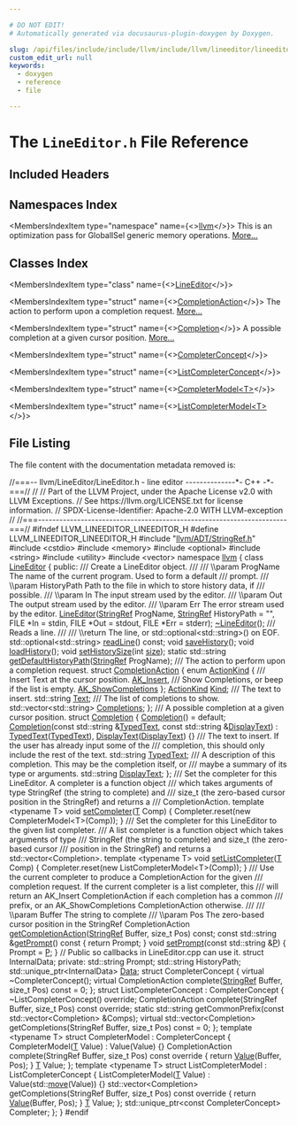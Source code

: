 ```yaml
---

# DO NOT EDIT!
# Automatically generated via docusaurus-plugin-doxygen by Doxygen.

slug: /api/files/include/include/llvm/include/llvm/lineeditor/lineeditor-h
custom_edit_url: null
keywords:
  - doxygen
  - reference
  - file

---
```





# The `LineEditor.h` File Reference

<DoxygenPage pluginConfig={pluginConfig}>



## Included Headers

<IncludesList>
<IncludesListItem
  filePath="llvm/ADT/StringRef.h"
  permalink="/docs/api/files/include/include/llvm/include/llvm/adt/stringref-h"
  isLocal="true" />
<IncludesListItem
  filePath="cstdio"
  permalink=""
  isLocal="false" />
<IncludesListItem
  filePath="memory"
  permalink=""
  isLocal="false" />
<IncludesListItem
  filePath="optional"
  permalink=""
  isLocal="false" />
<IncludesListItem
  filePath="string"
  permalink=""
  isLocal="false" />
<IncludesListItem
  filePath="utility"
  permalink=""
  isLocal="false" />
<IncludesListItem
  filePath="vector"
  permalink=""
  isLocal="false" />
</IncludesList>

## Namespaces Index

<MembersIndex>

<MembersIndexItem
  type="namespace"
  name={<><a href="/docs/api/namespaces/llvm">llvm</a></>}>
This is an optimization pass for GlobalISel generic memory operations. <a href="/docs/api/namespaces/llvm/#details">More...</a>
</MembersIndexItem>

</MembersIndex>

## Classes Index

<MembersIndex>

<MembersIndexItem
  type="class"
  name={<><a href="/docs/api/classes/llvm/lineeditor">LineEditor</a></>}>
</MembersIndexItem>

<MembersIndexItem
  type="struct"
  name={<><a href="/docs/api/structs/llvm/lineeditor/completionaction">CompletionAction</a></>}>
The action to perform upon a completion request. <a href="/docs/api/structs/llvm/lineeditor/completionaction/#details">More...</a>
</MembersIndexItem>

<MembersIndexItem
  type="struct"
  name={<><a href="/docs/api/structs/llvm/lineeditor/completion">Completion</a></>}>
A possible completion at a given cursor position. <a href="/docs/api/structs/llvm/lineeditor/completion/#details">More...</a>
</MembersIndexItem>

<MembersIndexItem
  type="struct"
  name={<><a href="/docs/api/structs/llvm/lineeditor/completerconcept">CompleterConcept</a></>}>
</MembersIndexItem>

<MembersIndexItem
  type="struct"
  name={<><a href="/docs/api/structs/llvm/lineeditor/listcompleterconcept">ListCompleterConcept</a></>}>
</MembersIndexItem>

<MembersIndexItem
  type="struct"
  name={<><a href="/docs/api/structs/llvm/lineeditor/completermodel">CompleterModel&lt;T&gt;</a></>}>
</MembersIndexItem>

<MembersIndexItem
  type="struct"
  name={<><a href="/docs/api/structs/llvm/lineeditor/listcompletermodel">ListCompleterModel&lt;T&gt;</a></>}>
</MembersIndexItem>

</MembersIndex>


## File Listing

The file content with the documentation metadata removed is:

<ProgramListing>

<Link id="l00001" /><CodeLine lineNumber="1"><Highlight kind="comment">//===-- llvm/LineEditor/LineEditor.h - line editor --------------&#42;- C++ -&#42;-===//</Highlight><Highlight kind="normal"></Highlight></CodeLine>
<Link id="l00002" /><CodeLine lineNumber="2"><Highlight kind="normal"></Highlight><Highlight kind="comment">//</Highlight><Highlight kind="normal"></Highlight></CodeLine>
<Link id="l00003" /><CodeLine lineNumber="3"><Highlight kind="normal"></Highlight><Highlight kind="comment">// Part of the LLVM Project, under the Apache License v2.0 with LLVM Exceptions.</Highlight><Highlight kind="normal"></Highlight></CodeLine>
<Link id="l00004" /><CodeLine lineNumber="4"><Highlight kind="normal"></Highlight><Highlight kind="comment">// See https://llvm.org/LICENSE.txt for license information.</Highlight><Highlight kind="normal"></Highlight></CodeLine>
<Link id="l00005" /><CodeLine lineNumber="5"><Highlight kind="normal"></Highlight><Highlight kind="comment">// SPDX-License-Identifier: Apache-2.0 WITH LLVM-exception</Highlight><Highlight kind="normal"></Highlight></CodeLine>
<Link id="l00006" /><CodeLine lineNumber="6"><Highlight kind="normal"></Highlight><Highlight kind="comment">//</Highlight><Highlight kind="normal"></Highlight></CodeLine>
<Link id="l00007" /><CodeLine lineNumber="7"><Highlight kind="normal"></Highlight><Highlight kind="comment">//===----------------------------------------------------------------------===//</Highlight><Highlight kind="normal"></Highlight></CodeLine>
<Link id="l00008" /><CodeLine lineNumber="8"><Highlight kind="normal"></Highlight></CodeLine>
<Link id="l00009" /><CodeLine lineNumber="9"><Highlight kind="normal"></Highlight><Highlight kind="preprocessor">#ifndef LLVM&#95;LINEEDITOR&#95;LINEEDITOR&#95;H</Highlight><Highlight kind="normal"></Highlight></CodeLine>
<Link id="l00010" /><CodeLine lineNumber="10"><Highlight kind="normal"></Highlight><Highlight kind="preprocessor">#define LLVM&#95;LINEEDITOR&#95;LINEEDITOR&#95;H</Highlight><Highlight kind="normal"></Highlight></CodeLine>
<Link id="l00011" /><CodeLine lineNumber="11"><Highlight kind="normal"></Highlight></CodeLine>
<Link id="l00012" /><CodeLine lineNumber="12"><Highlight kind="normal"></Highlight><Highlight kind="preprocessor">#include &quot;<a href="/docs/api/files/include/include/llvm/include/llvm/adt/stringref-h">llvm/ADT/StringRef.h</a>&quot;</Highlight><Highlight kind="normal"></Highlight></CodeLine>
<Link id="l00013" /><CodeLine lineNumber="13"><Highlight kind="normal"></Highlight><Highlight kind="preprocessor">#include &lt;cstdio&gt;</Highlight><Highlight kind="normal"></Highlight></CodeLine>
<Link id="l00014" /><CodeLine lineNumber="14"><Highlight kind="normal"></Highlight><Highlight kind="preprocessor">#include &lt;memory&gt;</Highlight><Highlight kind="normal"></Highlight></CodeLine>
<Link id="l00015" /><CodeLine lineNumber="15"><Highlight kind="normal"></Highlight><Highlight kind="preprocessor">#include &lt;optional&gt;</Highlight><Highlight kind="normal"></Highlight></CodeLine>
<Link id="l00016" /><CodeLine lineNumber="16"><Highlight kind="normal"></Highlight><Highlight kind="preprocessor">#include &lt;string&gt;</Highlight><Highlight kind="normal"></Highlight></CodeLine>
<Link id="l00017" /><CodeLine lineNumber="17"><Highlight kind="normal"></Highlight><Highlight kind="preprocessor">#include &lt;utility&gt;</Highlight><Highlight kind="normal"></Highlight></CodeLine>
<Link id="l00018" /><CodeLine lineNumber="18"><Highlight kind="normal"></Highlight><Highlight kind="preprocessor">#include &lt;vector&gt;</Highlight><Highlight kind="normal"></Highlight></CodeLine>
<Link id="l00019" /><CodeLine lineNumber="19"><Highlight kind="normal"></Highlight></CodeLine>
<Link id="l00020" /><CodeLine lineNumber="20"><Highlight kind="normal"></Highlight><Highlight kind="keyword">namespace </Highlight><Highlight kind="normal"><a href="/docs/api/namespaces/llvm">llvm</a> &#123;</Highlight></CodeLine>
<Link id="l00021" /><CodeLine lineNumber="21"><Highlight kind="normal"></Highlight></CodeLine>
<Link id="l00022" /><CodeLine lineNumber="22" lineLink="/docs/api/classes/llvm/lineeditor"><Highlight kind="normal"></Highlight><Highlight kind="keyword">class </Highlight><Highlight kind="normal"><a href="/docs/api/classes/llvm/lineeditor/#a850c7f0652c0d7273484a266093805dd">LineEditor</a> &#123;</Highlight></CodeLine>
<Link id="l00023" /><CodeLine lineNumber="23"><Highlight kind="normal"></Highlight><Highlight kind="keyword">public</Highlight><Highlight kind="normal">:</Highlight><Highlight kind="comment"></Highlight></CodeLine>
<Link id="l00024" /><CodeLine lineNumber="24"><Highlight kind="comment">  /// Create a LineEditor object.</Highlight></CodeLine>
<Link id="l00025" /><CodeLine lineNumber="25"><Highlight kind="comment">  ///</Highlight></CodeLine>
<Link id="l00026" /><CodeLine lineNumber="26"><Highlight kind="comment">  /// \\param ProgName The name of the current program. Used to form a default</Highlight></CodeLine>
<Link id="l00027" /><CodeLine lineNumber="27"><Highlight kind="comment">  /// prompt.</Highlight></CodeLine>
<Link id="l00028" /><CodeLine lineNumber="28"><Highlight kind="comment">  /// \\param HistoryPath Path to the file in which to store history data, if</Highlight></CodeLine>
<Link id="l00029" /><CodeLine lineNumber="29"><Highlight kind="comment">  /// possible.</Highlight></CodeLine>
<Link id="l00030" /><CodeLine lineNumber="30"><Highlight kind="comment">  /// \\param In The input stream used by the editor.</Highlight></CodeLine>
<Link id="l00031" /><CodeLine lineNumber="31"><Highlight kind="comment">  /// \\param Out The output stream used by the editor.</Highlight></CodeLine>
<Link id="l00032" /><CodeLine lineNumber="32"><Highlight kind="comment">  /// \\param Err The error stream used by the editor.</Highlight><Highlight kind="normal"></Highlight></CodeLine>
<Link id="l00033" /><CodeLine lineNumber="33"><Highlight kind="normal">  <a href="/docs/api/classes/llvm/lineeditor/#a850c7f0652c0d7273484a266093805dd">LineEditor</a>(<a href="/docs/api/classes/llvm/stringref">StringRef</a> ProgName, <a href="/docs/api/classes/llvm/stringref">StringRef</a> HistoryPath = </Highlight><Highlight kind="stringliteral">&quot;&quot;</Highlight><Highlight kind="normal">, FILE &#42;In = stdin,</Highlight></CodeLine>
<Link id="l00034" /><CodeLine lineNumber="34"><Highlight kind="normal">             FILE &#42;Out = stdout, FILE &#42;Err = stderr);</Highlight></CodeLine>
<Link id="l00035" /><CodeLine lineNumber="35"><Highlight kind="normal">  <a href="/docs/api/classes/llvm/lineeditor/#af1ec5b901f227b48659f9b2360092b27">~LineEditor</a>();</Highlight></CodeLine>
<Link id="l00036" /><CodeLine lineNumber="36"><Highlight kind="normal"></Highlight><Highlight kind="comment"></Highlight></CodeLine>
<Link id="l00037" /><CodeLine lineNumber="37"><Highlight kind="comment">  /// Reads a line.</Highlight></CodeLine>
<Link id="l00038" /><CodeLine lineNumber="38"><Highlight kind="comment">  ///</Highlight></CodeLine>
<Link id="l00039" /><CodeLine lineNumber="39"><Highlight kind="comment">  /// \\return The line, or std::optional&lt;std::string&gt;() on EOF.</Highlight><Highlight kind="normal"></Highlight></CodeLine>
<Link id="l00040" /><CodeLine lineNumber="40"><Highlight kind="normal">  std::optional&lt;std::string&gt; <a href="/docs/api/classes/llvm/lineeditor/#ac1b66a9787d9b423292d75fb5eedf082">readLine</a>() </Highlight><Highlight kind="keyword">const</Highlight><Highlight kind="normal">;</Highlight></CodeLine>
<Link id="l00041" /><CodeLine lineNumber="41"><Highlight kind="normal"></Highlight></CodeLine>
<Link id="l00042" /><CodeLine lineNumber="42"><Highlight kind="normal">  </Highlight><Highlight kind="keywordtype">void</Highlight><Highlight kind="normal"> <a href="/docs/api/classes/llvm/lineeditor/#ac2b493477c839b5c9bac51b09db7610a">saveHistory</a>();</Highlight></CodeLine>
<Link id="l00043" /><CodeLine lineNumber="43"><Highlight kind="normal">  </Highlight><Highlight kind="keywordtype">void</Highlight><Highlight kind="normal"> <a href="/docs/api/classes/llvm/lineeditor/#a638fd1b86995827b00f34fe47e4f385a">loadHistory</a>();</Highlight></CodeLine>
<Link id="l00044" /><CodeLine lineNumber="44"><Highlight kind="normal">  </Highlight><Highlight kind="keywordtype">void</Highlight><Highlight kind="normal"> <a href="/docs/api/classes/llvm/lineeditor/#a001e6b9ba0f38e37645ab73117658e4d">setHistorySize</a>(</Highlight><Highlight kind="keywordtype">int</Highlight><Highlight kind="normal"> <a href="/docs/api/namespaces/llvm/#a10f3d955592ae2bc745f57e5b48ae115">size</a>);</Highlight></CodeLine>
<Link id="l00045" /><CodeLine lineNumber="45"><Highlight kind="normal"></Highlight></CodeLine>
<Link id="l00046" /><CodeLine lineNumber="46"><Highlight kind="normal">  </Highlight><Highlight kind="keyword">static</Highlight><Highlight kind="normal"> std::string <a href="/docs/api/classes/llvm/lineeditor/#a6cf24dc9e2a09abc839f199155753e53">getDefaultHistoryPath</a>(<a href="/docs/api/classes/llvm/stringref">StringRef</a> ProgName);</Highlight></CodeLine>
<Link id="l00047" /><CodeLine lineNumber="47"><Highlight kind="normal"></Highlight><Highlight kind="comment"></Highlight></CodeLine>
<Link id="l00048" /><CodeLine lineNumber="48"><Highlight kind="comment">  /// The action to perform upon a completion request.</Highlight><Highlight kind="normal"></Highlight></CodeLine>
<Link id="l00049" /><CodeLine lineNumber="49" lineLink="/docs/api/structs/llvm/lineeditor/completionaction"><Highlight kind="normal">  </Highlight><Highlight kind="keyword">struct </Highlight><Highlight kind="normal"><a href="/docs/api/structs/llvm/lineeditor/completionaction">CompletionAction</a> &#123;</Highlight></CodeLine>
<Link id="l00050" /><CodeLine lineNumber="50" lineLink="/docs/api/structs/llvm/lineeditor/completionaction/#ac232b5a8e51db460ca00d6122f0db70e"><Highlight kind="normal">    </Highlight><Highlight kind="keyword">enum</Highlight><Highlight kind="normal"> <a href="/docs/api/structs/llvm/lineeditor/completionaction/#ac232b5a8e51db460ca00d6122f0db70e">ActionKind</a> &#123;</Highlight><Highlight kind="comment"></Highlight></CodeLine>
<Link id="l00051" /><CodeLine lineNumber="51"><Highlight kind="comment">      /// Insert Text at the cursor position.</Highlight><Highlight kind="normal"></Highlight></CodeLine>
<Link id="l00052" /><CodeLine lineNumber="52" lineLink="/docs/api/structs/llvm/lineeditor/completionaction/#ac232b5a8e51db460ca00d6122f0db70ea71f426eb85c217d0b6213c099ac405ae"><Highlight kind="normal">      <a href="/docs/api/structs/llvm/lineeditor/completionaction/#ac232b5a8e51db460ca00d6122f0db70ea71f426eb85c217d0b6213c099ac405ae">AK&#95;Insert</a>,</Highlight><Highlight kind="comment"></Highlight></CodeLine>
<Link id="l00053" /><CodeLine lineNumber="53"><Highlight kind="comment">      /// Show Completions, or beep if the list is empty.</Highlight><Highlight kind="normal"></Highlight></CodeLine>
<Link id="l00054" /><CodeLine lineNumber="54" lineLink="/docs/api/structs/llvm/lineeditor/completionaction/#ac232b5a8e51db460ca00d6122f0db70ea44496236f3d5e0a77dc12f50d7d2d6cc"><Highlight kind="normal">      <a href="/docs/api/structs/llvm/lineeditor/completionaction/#ac232b5a8e51db460ca00d6122f0db70ea44496236f3d5e0a77dc12f50d7d2d6cc">AK&#95;ShowCompletions</a></Highlight></CodeLine>
<Link id="l00055" /><CodeLine lineNumber="55"><Highlight kind="normal">    &#125;;</Highlight></CodeLine>
<Link id="l00056" /><CodeLine lineNumber="56"><Highlight kind="normal"></Highlight></CodeLine>
<Link id="l00057" /><CodeLine lineNumber="57" lineLink="/docs/api/structs/llvm/lineeditor/completionaction/#a5d8e514dd4b30f8f3d0a59b0f8b989b5"><Highlight kind="normal">    <a href="/docs/api/structs/llvm/lineeditor/completionaction/#ac232b5a8e51db460ca00d6122f0db70e">ActionKind</a> <a href="/docs/api/structs/llvm/lineeditor/completionaction/#a5d8e514dd4b30f8f3d0a59b0f8b989b5">Kind</a>;</Highlight></CodeLine>
<Link id="l00058" /><CodeLine lineNumber="58"><Highlight kind="normal"></Highlight><Highlight kind="comment"></Highlight></CodeLine>
<Link id="l00059" /><CodeLine lineNumber="59"><Highlight kind="comment">    /// The text to insert.</Highlight><Highlight kind="normal"></Highlight></CodeLine>
<Link id="l00060" /><CodeLine lineNumber="60" lineLink="/docs/api/structs/llvm/lineeditor/completionaction/#a146daa7ce4b2082c567ed6f4e75c32ac"><Highlight kind="normal">    std::string <a href="/docs/api/structs/llvm/lineeditor/completionaction/#a146daa7ce4b2082c567ed6f4e75c32ac">Text</a>;</Highlight></CodeLine>
<Link id="l00061" /><CodeLine lineNumber="61"><Highlight kind="normal"></Highlight><Highlight kind="comment"></Highlight></CodeLine>
<Link id="l00062" /><CodeLine lineNumber="62"><Highlight kind="comment">    /// The list of completions to show.</Highlight><Highlight kind="normal"></Highlight></CodeLine>
<Link id="l00063" /><CodeLine lineNumber="63" lineLink="/docs/api/structs/llvm/lineeditor/completionaction/#a5632d03f14b73ad8110f8f573c302846"><Highlight kind="normal">    std::vector&lt;std::string&gt; <a href="/docs/api/structs/llvm/lineeditor/completionaction/#a5632d03f14b73ad8110f8f573c302846">Completions</a>;</Highlight></CodeLine>
<Link id="l00064" /><CodeLine lineNumber="64"><Highlight kind="normal">  &#125;;</Highlight></CodeLine>
<Link id="l00065" /><CodeLine lineNumber="65"><Highlight kind="normal"></Highlight><Highlight kind="comment"></Highlight></CodeLine>
<Link id="l00066" /><CodeLine lineNumber="66"><Highlight kind="comment">  /// A possible completion at a given cursor position.</Highlight><Highlight kind="normal"></Highlight></CodeLine>
<Link id="l00067" /><CodeLine lineNumber="67" lineLink="/docs/api/structs/llvm/lineeditor/completion"><Highlight kind="normal">  </Highlight><Highlight kind="keyword">struct </Highlight><Highlight kind="normal"><a href="/docs/api/structs/llvm/lineeditor/completion/#afe213a90edae8e628a81f6004eea9d01">Completion</a> &#123;</Highlight></CodeLine>
<Link id="l00068" /><CodeLine lineNumber="68" lineLink="/docs/api/structs/llvm/lineeditor/completion/#afe213a90edae8e628a81f6004eea9d01"><Highlight kind="normal">    <a href="/docs/api/structs/llvm/lineeditor/completion/#afe213a90edae8e628a81f6004eea9d01">Completion</a>() = </Highlight><Highlight kind="keywordflow">default</Highlight><Highlight kind="normal">;</Highlight></CodeLine>
<Link id="l00069" /><CodeLine lineNumber="69" lineLink="/docs/api/structs/llvm/lineeditor/completion/#a7d59bd4c3e0ff888941568ef59ebc157"><Highlight kind="normal">    <a href="/docs/api/structs/llvm/lineeditor/completion/#a7d59bd4c3e0ff888941568ef59ebc157">Completion</a>(</Highlight><Highlight kind="keyword">const</Highlight><Highlight kind="normal"> std::string &amp;<a href="/docs/api/structs/llvm/lineeditor/completion/#a3c239d3902f72d63849233982175381b">TypedText</a>, </Highlight><Highlight kind="keyword">const</Highlight><Highlight kind="normal"> std::string &amp;<a href="/docs/api/structs/llvm/lineeditor/completion/#a1bf47a02f06e5046c1061e4ada6ba0c4">DisplayText</a>)</Highlight></CodeLine>
<Link id="l00070" /><CodeLine lineNumber="70"><Highlight kind="normal">        : <a href="/docs/api/structs/llvm/lineeditor/completion/#a3c239d3902f72d63849233982175381b">TypedText</a>(<a href="/docs/api/structs/llvm/lineeditor/completion/#a3c239d3902f72d63849233982175381b">TypedText</a>), <a href="/docs/api/structs/llvm/lineeditor/completion/#a1bf47a02f06e5046c1061e4ada6ba0c4">DisplayText</a>(<a href="/docs/api/structs/llvm/lineeditor/completion/#a1bf47a02f06e5046c1061e4ada6ba0c4">DisplayText</a>) &#123;&#125;</Highlight></CodeLine>
<Link id="l00071" /><CodeLine lineNumber="71"><Highlight kind="normal"></Highlight><Highlight kind="comment"></Highlight></CodeLine>
<Link id="l00072" /><CodeLine lineNumber="72"><Highlight kind="comment">    /// The text to insert. If the user has already input some of the</Highlight></CodeLine>
<Link id="l00073" /><CodeLine lineNumber="73"><Highlight kind="comment">    /// completion, this should only include the rest of the text.</Highlight><Highlight kind="normal"></Highlight></CodeLine>
<Link id="l00074" /><CodeLine lineNumber="74" lineLink="/docs/api/structs/llvm/lineeditor/completion/#a3c239d3902f72d63849233982175381b"><Highlight kind="normal">    std::string <a href="/docs/api/structs/llvm/lineeditor/completion/#a3c239d3902f72d63849233982175381b">TypedText</a>;</Highlight></CodeLine>
<Link id="l00075" /><CodeLine lineNumber="75"><Highlight kind="normal"></Highlight><Highlight kind="comment"></Highlight></CodeLine>
<Link id="l00076" /><CodeLine lineNumber="76"><Highlight kind="comment">    /// A description of this completion. This may be the completion itself, or</Highlight></CodeLine>
<Link id="l00077" /><CodeLine lineNumber="77"><Highlight kind="comment">    /// maybe a summary of its type or arguments.</Highlight><Highlight kind="normal"></Highlight></CodeLine>
<Link id="l00078" /><CodeLine lineNumber="78" lineLink="/docs/api/structs/llvm/lineeditor/completion/#a1bf47a02f06e5046c1061e4ada6ba0c4"><Highlight kind="normal">    std::string <a href="/docs/api/structs/llvm/lineeditor/completion/#a1bf47a02f06e5046c1061e4ada6ba0c4">DisplayText</a>;</Highlight></CodeLine>
<Link id="l00079" /><CodeLine lineNumber="79"><Highlight kind="normal">  &#125;;</Highlight></CodeLine>
<Link id="l00080" /><CodeLine lineNumber="80"><Highlight kind="normal"></Highlight><Highlight kind="comment"></Highlight></CodeLine>
<Link id="l00081" /><CodeLine lineNumber="81"><Highlight kind="comment">  /// Set the completer for this LineEditor. A completer is a function object</Highlight></CodeLine>
<Link id="l00082" /><CodeLine lineNumber="82"><Highlight kind="comment">  /// which takes arguments of type StringRef (the string to complete) and</Highlight></CodeLine>
<Link id="l00083" /><CodeLine lineNumber="83"><Highlight kind="comment">  /// size&#95;t (the zero-based cursor position in the StringRef) and returns a</Highlight></CodeLine>
<Link id="l00084" /><CodeLine lineNumber="84"><Highlight kind="comment">  /// CompletionAction.</Highlight><Highlight kind="normal"></Highlight></CodeLine>
<Link id="l00085" /><CodeLine lineNumber="85" lineLink="/docs/api/classes/llvm/lineeditor/#ac206d08836b1ecbc66b9bef758bbd5d3"><Highlight kind="normal">  </Highlight><Highlight kind="keyword">template</Highlight><Highlight kind="normal"> &lt;</Highlight><Highlight kind="keyword">typename</Highlight><Highlight kind="normal"> T&gt; </Highlight><Highlight kind="keywordtype">void</Highlight><Highlight kind="normal"> <a href="/docs/api/classes/llvm/lineeditor/#ac206d08836b1ecbc66b9bef758bbd5d3">setCompleter</a>(<a href="/docs/api/files/lib/lib/target/lib/target/mips/mips16isellowering-cpp/#a0acb682b8260ab1c60b918599864e2e5">T</a> Comp) &#123;</Highlight></CodeLine>
<Link id="l00086" /><CodeLine lineNumber="86"><Highlight kind="normal">    Completer.reset(</Highlight><Highlight kind="keyword">new</Highlight><Highlight kind="normal"> CompleterModel&lt;T&gt;(Comp));</Highlight></CodeLine>
<Link id="l00087" /><CodeLine lineNumber="87"><Highlight kind="normal">  &#125;</Highlight></CodeLine>
<Link id="l00088" /><CodeLine lineNumber="88"><Highlight kind="normal"></Highlight><Highlight kind="comment"></Highlight></CodeLine>
<Link id="l00089" /><CodeLine lineNumber="89"><Highlight kind="comment">  /// Set the completer for this LineEditor to the given list completer.</Highlight></CodeLine>
<Link id="l00090" /><CodeLine lineNumber="90"><Highlight kind="comment">  /// A list completer is a function object which takes arguments of type</Highlight></CodeLine>
<Link id="l00091" /><CodeLine lineNumber="91"><Highlight kind="comment">  /// StringRef (the string to complete) and size&#95;t (the zero-based cursor</Highlight></CodeLine>
<Link id="l00092" /><CodeLine lineNumber="92"><Highlight kind="comment">  /// position in the StringRef) and returns a std::vector&lt;Completion&gt;.</Highlight><Highlight kind="normal"></Highlight></CodeLine>
<Link id="l00093" /><CodeLine lineNumber="93" lineLink="/docs/api/classes/llvm/lineeditor/#af10d0940b86e6d4650dfe2c55c65f4bf"><Highlight kind="normal">  </Highlight><Highlight kind="keyword">template</Highlight><Highlight kind="normal"> &lt;</Highlight><Highlight kind="keyword">typename</Highlight><Highlight kind="normal"> T&gt; </Highlight><Highlight kind="keywordtype">void</Highlight><Highlight kind="normal"> <a href="/docs/api/classes/llvm/lineeditor/#af10d0940b86e6d4650dfe2c55c65f4bf">setListCompleter</a>(<a href="/docs/api/files/lib/lib/target/lib/target/mips/mips16isellowering-cpp/#a0acb682b8260ab1c60b918599864e2e5">T</a> Comp) &#123;</Highlight></CodeLine>
<Link id="l00094" /><CodeLine lineNumber="94"><Highlight kind="normal">    Completer.reset(</Highlight><Highlight kind="keyword">new</Highlight><Highlight kind="normal"> ListCompleterModel&lt;T&gt;(Comp));</Highlight></CodeLine>
<Link id="l00095" /><CodeLine lineNumber="95"><Highlight kind="normal">  &#125;</Highlight></CodeLine>
<Link id="l00096" /><CodeLine lineNumber="96"><Highlight kind="normal"></Highlight><Highlight kind="comment"></Highlight></CodeLine>
<Link id="l00097" /><CodeLine lineNumber="97"><Highlight kind="comment">  /// Use the current completer to produce a CompletionAction for the given</Highlight></CodeLine>
<Link id="l00098" /><CodeLine lineNumber="98"><Highlight kind="comment">  /// completion request. If the current completer is a list completer, this</Highlight></CodeLine>
<Link id="l00099" /><CodeLine lineNumber="99"><Highlight kind="comment">  /// will return an AK&#95;Insert CompletionAction if each completion has a common</Highlight></CodeLine>
<Link id="l00100" /><CodeLine lineNumber="100"><Highlight kind="comment">  /// prefix, or an AK&#95;ShowCompletions CompletionAction otherwise.</Highlight></CodeLine>
<Link id="l00101" /><CodeLine lineNumber="101"><Highlight kind="comment">  ///</Highlight></CodeLine>
<Link id="l00102" /><CodeLine lineNumber="102"><Highlight kind="comment">  /// \\param Buffer The string to complete</Highlight></CodeLine>
<Link id="l00103" /><CodeLine lineNumber="103"><Highlight kind="comment">  /// \\param Pos The zero-based cursor position in the StringRef</Highlight><Highlight kind="normal"></Highlight></CodeLine>
<Link id="l00104" /><CodeLine lineNumber="104"><Highlight kind="normal">  CompletionAction <a href="/docs/api/classes/llvm/lineeditor/#a2c9715831437239c8b4aebeb3772ba7b">getCompletionAction</a>(<a href="/docs/api/classes/llvm/stringref">StringRef</a> Buffer, </Highlight><Highlight kind="keywordtype">size&#95;t</Highlight><Highlight kind="normal"> Pos) </Highlight><Highlight kind="keyword">const</Highlight><Highlight kind="normal">;</Highlight></CodeLine>
<Link id="l00105" /><CodeLine lineNumber="105"><Highlight kind="normal"></Highlight></CodeLine>
<Link id="l00106" /><CodeLine lineNumber="106" lineLink="/docs/api/classes/llvm/lineeditor/#aed1afe007404f4f8a7a5d2ee4c907862"><Highlight kind="normal">  </Highlight><Highlight kind="keyword">const</Highlight><Highlight kind="normal"> std::string &amp;<a href="/docs/api/classes/llvm/lineeditor/#aed1afe007404f4f8a7a5d2ee4c907862">getPrompt</a>()</Highlight><Highlight kind="keyword"> const </Highlight><Highlight kind="normal">&#123; </Highlight><Highlight kind="keywordflow">return</Highlight><Highlight kind="normal"> Prompt; &#125;</Highlight></CodeLine>
<Link id="l00107" /><CodeLine lineNumber="107" lineLink="/docs/api/classes/llvm/lineeditor/#a20f2e551d8bd00097a3a69837a6a9c86"><Highlight kind="normal">  </Highlight><Highlight kind="keywordtype">void</Highlight><Highlight kind="normal"> <a href="/docs/api/classes/llvm/lineeditor/#a20f2e551d8bd00097a3a69837a6a9c86">setPrompt</a>(</Highlight><Highlight kind="keyword">const</Highlight><Highlight kind="normal"> std::string &amp;<a href="/docs/api/files/lib/lib/option/option-cpp/#a04665169063c8ca1f2ea96c27fc7c2b2">P</a>) &#123; Prompt = <a href="/docs/api/files/lib/lib/option/option-cpp/#a04665169063c8ca1f2ea96c27fc7c2b2">P</a>; &#125;</Highlight></CodeLine>
<Link id="l00108" /><CodeLine lineNumber="108"><Highlight kind="normal"></Highlight></CodeLine>
<Link id="l00109" /><CodeLine lineNumber="109"><Highlight kind="normal">  </Highlight><Highlight kind="comment">// Public so callbacks in LineEditor.cpp can use it.</Highlight><Highlight kind="normal"></Highlight></CodeLine>
<Link id="l00110" /><CodeLine lineNumber="110"><Highlight kind="normal">  </Highlight><Highlight kind="keyword">struct </Highlight><Highlight kind="normal">InternalData;</Highlight></CodeLine>
<Link id="l00111" /><CodeLine lineNumber="111"><Highlight kind="normal"></Highlight></CodeLine>
<Link id="l00112" /><CodeLine lineNumber="112"><Highlight kind="normal"></Highlight><Highlight kind="keyword">private</Highlight><Highlight kind="normal">:</Highlight></CodeLine>
<Link id="l00113" /><CodeLine lineNumber="113"><Highlight kind="normal">  std::string Prompt;</Highlight></CodeLine>
<Link id="l00114" /><CodeLine lineNumber="114"><Highlight kind="normal">  std::string HistoryPath;</Highlight></CodeLine>
<Link id="l00115" /><CodeLine lineNumber="115"><Highlight kind="normal">  std::unique&#95;ptr&lt;InternalData&gt; <a href="/docs/api/namespaces/llvm/#aa20539e89704d20b98b97e9c3feac934">Data</a>;</Highlight></CodeLine>
<Link id="l00116" /><CodeLine lineNumber="116"><Highlight kind="normal"></Highlight></CodeLine>
<Link id="l00117" /><CodeLine lineNumber="117"><Highlight kind="normal">  </Highlight><Highlight kind="keyword">struct </Highlight><Highlight kind="normal">CompleterConcept &#123;</Highlight></CodeLine>
<Link id="l00118" /><CodeLine lineNumber="118"><Highlight kind="normal">    </Highlight><Highlight kind="keyword">virtual</Highlight><Highlight kind="normal"> ~CompleterConcept();</Highlight></CodeLine>
<Link id="l00119" /><CodeLine lineNumber="119"><Highlight kind="normal">    </Highlight><Highlight kind="keyword">virtual</Highlight><Highlight kind="normal"> CompletionAction complete(<a href="/docs/api/classes/llvm/stringref">StringRef</a> Buffer, </Highlight><Highlight kind="keywordtype">size&#95;t</Highlight><Highlight kind="normal"> Pos) </Highlight><Highlight kind="keyword">const</Highlight><Highlight kind="normal"> = 0;</Highlight></CodeLine>
<Link id="l00120" /><CodeLine lineNumber="120"><Highlight kind="normal">  &#125;;</Highlight></CodeLine>
<Link id="l00121" /><CodeLine lineNumber="121"><Highlight kind="normal"></Highlight></CodeLine>
<Link id="l00122" /><CodeLine lineNumber="122"><Highlight kind="normal">  </Highlight><Highlight kind="keyword">struct </Highlight><Highlight kind="normal">ListCompleterConcept : CompleterConcept &#123;</Highlight></CodeLine>
<Link id="l00123" /><CodeLine lineNumber="123"><Highlight kind="normal">    ~ListCompleterConcept() </Highlight><Highlight kind="keyword">override</Highlight><Highlight kind="normal">;</Highlight></CodeLine>
<Link id="l00124" /><CodeLine lineNumber="124"><Highlight kind="normal">    CompletionAction complete(StringRef Buffer, </Highlight><Highlight kind="keywordtype">size&#95;t</Highlight><Highlight kind="normal"> Pos) </Highlight><Highlight kind="keyword">const override</Highlight><Highlight kind="normal">;</Highlight></CodeLine>
<Link id="l00125" /><CodeLine lineNumber="125"><Highlight kind="normal">    </Highlight><Highlight kind="keyword">static</Highlight><Highlight kind="normal"> std::string getCommonPrefix(</Highlight><Highlight kind="keyword">const</Highlight><Highlight kind="normal"> std::vector&lt;Completion&gt; &amp;Comps);</Highlight></CodeLine>
<Link id="l00126" /><CodeLine lineNumber="126"><Highlight kind="normal">    </Highlight><Highlight kind="keyword">virtual</Highlight><Highlight kind="normal"> std::vector&lt;Completion&gt; getCompletions(StringRef Buffer,</Highlight></CodeLine>
<Link id="l00127" /><CodeLine lineNumber="127"><Highlight kind="normal">                                                   </Highlight><Highlight kind="keywordtype">size&#95;t</Highlight><Highlight kind="normal"> Pos) </Highlight><Highlight kind="keyword">const</Highlight><Highlight kind="normal"> = 0;</Highlight></CodeLine>
<Link id="l00128" /><CodeLine lineNumber="128"><Highlight kind="normal">  &#125;;</Highlight></CodeLine>
<Link id="l00129" /><CodeLine lineNumber="129"><Highlight kind="normal"></Highlight></CodeLine>
<Link id="l00130" /><CodeLine lineNumber="130"><Highlight kind="normal">  </Highlight><Highlight kind="keyword">template</Highlight><Highlight kind="normal"> &lt;</Highlight><Highlight kind="keyword">typename</Highlight><Highlight kind="normal"> T&gt;</Highlight></CodeLine>
<Link id="l00131" /><CodeLine lineNumber="131"><Highlight kind="normal">  </Highlight><Highlight kind="keyword">struct </Highlight><Highlight kind="normal">CompleterModel : CompleterConcept &#123;</Highlight></CodeLine>
<Link id="l00132" /><CodeLine lineNumber="132"><Highlight kind="normal">    CompleterModel(<a href="/docs/api/files/lib/lib/target/lib/target/mips/mips16isellowering-cpp/#a0acb682b8260ab1c60b918599864e2e5">T</a> Value) : Value(Value) &#123;&#125;</Highlight></CodeLine>
<Link id="l00133" /><CodeLine lineNumber="133"><Highlight kind="normal">    CompletionAction complete(StringRef Buffer, </Highlight><Highlight kind="keywordtype">size&#95;t</Highlight><Highlight kind="normal"> Pos)</Highlight><Highlight kind="keyword"> const override </Highlight><Highlight kind="normal">&#123;</Highlight></CodeLine>
<Link id="l00134" /><CodeLine lineNumber="134"><Highlight kind="normal">      </Highlight><Highlight kind="keywordflow">return</Highlight><Highlight kind="normal"> <a href="/docs/api/namespaces/llvm/#a066e2a31a13d6520e52ae1944f194662">Value</a>(Buffer, Pos);</Highlight></CodeLine>
<Link id="l00135" /><CodeLine lineNumber="135"><Highlight kind="normal">    &#125;</Highlight></CodeLine>
<Link id="l00136" /><CodeLine lineNumber="136"><Highlight kind="normal">    <a href="/docs/api/files/lib/lib/target/lib/target/mips/mips16isellowering-cpp/#a0acb682b8260ab1c60b918599864e2e5">T</a> Value;</Highlight></CodeLine>
<Link id="l00137" /><CodeLine lineNumber="137"><Highlight kind="normal">  &#125;;</Highlight></CodeLine>
<Link id="l00138" /><CodeLine lineNumber="138"><Highlight kind="normal"></Highlight></CodeLine>
<Link id="l00139" /><CodeLine lineNumber="139"><Highlight kind="normal">  </Highlight><Highlight kind="keyword">template</Highlight><Highlight kind="normal"> &lt;</Highlight><Highlight kind="keyword">typename</Highlight><Highlight kind="normal"> T&gt;</Highlight></CodeLine>
<Link id="l00140" /><CodeLine lineNumber="140"><Highlight kind="normal">  </Highlight><Highlight kind="keyword">struct </Highlight><Highlight kind="normal">ListCompleterModel : ListCompleterConcept &#123;</Highlight></CodeLine>
<Link id="l00141" /><CodeLine lineNumber="141"><Highlight kind="normal">    ListCompleterModel(<a href="/docs/api/files/lib/lib/target/lib/target/mips/mips16isellowering-cpp/#a0acb682b8260ab1c60b918599864e2e5">T</a> Value) : Value(std::<a href="/docs/api/namespaces/llvm/#abfc9c7ecf70f66901e439f7c04ef3dbb">move</a>(Value)) &#123;&#125;</Highlight></CodeLine>
<Link id="l00142" /><CodeLine lineNumber="142"><Highlight kind="normal">    std::vector&lt;Completion&gt; getCompletions(StringRef Buffer,</Highlight></CodeLine>
<Link id="l00143" /><CodeLine lineNumber="143"><Highlight kind="normal">                                           </Highlight><Highlight kind="keywordtype">size&#95;t</Highlight><Highlight kind="normal"> Pos)</Highlight><Highlight kind="keyword"> const override </Highlight><Highlight kind="normal">&#123;</Highlight></CodeLine>
<Link id="l00144" /><CodeLine lineNumber="144"><Highlight kind="normal">      </Highlight><Highlight kind="keywordflow">return</Highlight><Highlight kind="normal"> <a href="/docs/api/namespaces/llvm/#a066e2a31a13d6520e52ae1944f194662">Value</a>(Buffer, Pos);</Highlight></CodeLine>
<Link id="l00145" /><CodeLine lineNumber="145"><Highlight kind="normal">    &#125;</Highlight></CodeLine>
<Link id="l00146" /><CodeLine lineNumber="146"><Highlight kind="normal">    <a href="/docs/api/files/lib/lib/target/lib/target/mips/mips16isellowering-cpp/#a0acb682b8260ab1c60b918599864e2e5">T</a> Value;</Highlight></CodeLine>
<Link id="l00147" /><CodeLine lineNumber="147"><Highlight kind="normal">  &#125;;</Highlight></CodeLine>
<Link id="l00148" /><CodeLine lineNumber="148"><Highlight kind="normal"></Highlight></CodeLine>
<Link id="l00149" /><CodeLine lineNumber="149"><Highlight kind="normal">  std::unique&#95;ptr&lt;const CompleterConcept&gt; Completer;</Highlight></CodeLine>
<Link id="l00150" /><CodeLine lineNumber="150"><Highlight kind="normal">&#125;;</Highlight></CodeLine>
<Link id="l00151" /><CodeLine lineNumber="151"><Highlight kind="normal"></Highlight></CodeLine>
<Link id="l00152" /><CodeLine lineNumber="152"><Highlight kind="normal">&#125;</Highlight></CodeLine>
<Link id="l00153" /><CodeLine lineNumber="153"><Highlight kind="normal"></Highlight></CodeLine>
<Link id="l00154" /><CodeLine lineNumber="154"><Highlight kind="normal"></Highlight><Highlight kind="preprocessor">#endif</Highlight></CodeLine>

</ProgramListing>


</DoxygenPage>
